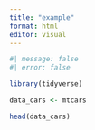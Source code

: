 ```yaml
---
title: "example"
format: html
editor: visual
---
```


```r
#| message: false
#| error: false

library(tidyverse)

data_cars <- mtcars

```

```r

head(data_cars)

```

